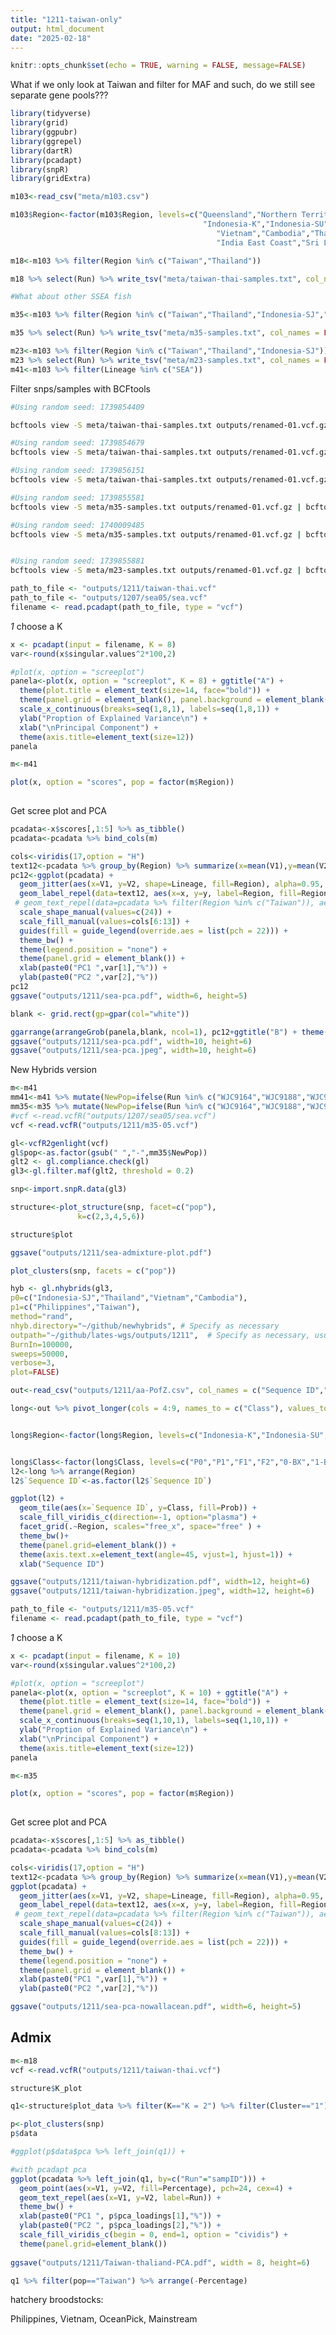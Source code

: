 ```yaml
---
title: "1211-taiwan-only"
output: html_document
date: "2025-02-18"
---
```


```r
knitr::opts_chunk$set(echo = TRUE, warning = FALSE, message=FALSE)
```

What if we only look at Taiwan and filter for MAF and such, do we still see separate gene pools???


```r
library(tidyverse)
library(grid)
library(ggpubr)
library(ggrepel)
library(dartR)
library(pcadapt)
library(snpR)
library(gridExtra)
```

```r
m103<-read_csv("meta/m103.csv")

m103$Region<-factor(m103$Region, levels=c("Queensland","Northern Territory","Papua New Guinea","Mainstream","OceanPick",
                                           "Indonesia-K","Indonesia-SU","Indonesia-SJ","Philippines","Taiwan",
                                              "Vietnam","Cambodia","Thailand", "Bangladesh",
                                              "India East Coast","Sri Lanka","India West Coast"))

m18<-m103 %>% filter(Region %in% c("Taiwan","Thailand")) 

m18 %>% select(Run) %>% write_tsv("meta/taiwan-thai-samples.txt", col_names = FALSE)

#What about other SSEA fish

m35<-m103 %>% filter(Region %in% c("Taiwan","Thailand","Indonesia-SJ","Philippines","Cambodia","Vietnam")) 

m35 %>% select(Run) %>% write_tsv("meta/m35-samples.txt", col_names = FALSE)

m23<-m103 %>% filter(Region %in% c("Taiwan","Thailand","Indonesia-SJ")) 
m23 %>% select(Run) %>% write_tsv("meta/m23-samples.txt", col_names = FALSE)
m41<-m103 %>% filter(Lineage %in% c("SEA"))
```

Filter snps/samples with BCFtools

```sh
#Using random seed: 1739854409

bcftools view -S meta/taiwan-thai-samples.txt outputs/renamed-01.vcf.gz | bcftools +fill-tags -- -t MAF,F_MISSING | bcftools view -i 'F_MISSING < 0.05' | bcftools view -i 'INFO/MAF > 0.10' | bcftools view -i 'INFO/MAF < 0.45' |   bcftools +prune -m 0.20 -w 50kb --nsites-per-win 1 --nsites-per-win-mode rand > outputs/1211/taiwan-thai.vcf

#Using random seed: 1739854679
bcftools view -S meta/taiwan-thai-samples.txt outputs/renamed-01.vcf.gz | bcftools +fill-tags -- -t MAF,F_MISSING | bcftools view -i 'F_MISSING < 0.05' | bcftools view -i 'INFO/MAF > 0.05' | bcftools view -i 'INFO/MAF < 0.45' |   bcftools +prune -m 0.20 -w 50kb --nsites-per-win 1 --nsites-per-win-mode rand > outputs/1211/taiwan-thai-05.vcf

#Using random seed: 1739856151
bcftools view -S meta/taiwan-thai-samples.txt outputs/renamed-01.vcf.gz | bcftools +fill-tags -- -t MAF,F_MISSING | bcftools view -i 'F_MISSING < 0.05' | bcftools view -i 'INFO/MAF > 0.20' | bcftools view -i 'INFO/MAF < 0.45' |   bcftools +prune -m 0.20 -w 50kb --nsites-per-win 1 --nsites-per-win-mode rand > outputs/1211/taiwan-thai-20.vcf

#Using random seed: 1739855581
bcftools view -S meta/m35-samples.txt outputs/renamed-01.vcf.gz | bcftools +fill-tags -- -t MAF,F_MISSING | bcftools view -i 'F_MISSING < 0.05' | bcftools view -i 'INFO/MAF > 0.10' | bcftools view -i 'INFO/MAF < 0.45' |   bcftools +prune -m 0.20 -w 50kb --nsites-per-win 1 --nsites-per-win-mode rand > outputs/1211/m35.vcf

#Using random seed: 1740009485
bcftools view -S meta/m35-samples.txt outputs/renamed-01.vcf.gz | bcftools +fill-tags -- -t MAF,F_MISSING | bcftools view -i 'F_MISSING < 0.05' | bcftools view -i 'INFO/MAF > 0.05' | bcftools view -i 'INFO/MAF < 0.45' |   bcftools +prune -m 0.20 -w 50kb --nsites-per-win 1 --nsites-per-win-mode rand > outputs/1211/m35-05.vcf


#Using random seed: 1739855881
bcftools view -S meta/m23-samples.txt outputs/renamed-01.vcf.gz | bcftools +fill-tags -- -t MAF,F_MISSING | bcftools view -i 'F_MISSING < 0.05' | bcftools view -i 'INFO/MAF > 0.10' | bcftools view -i 'INFO/MAF < 0.45' |   bcftools +prune -m 0.20 -w 50kb --nsites-per-win 1 --nsites-per-win-mode rand > outputs/1211/m23.vcf

```

```r
path_to_file <- "outputs/1211/taiwan-thai.vcf"
path_to_file <- "outputs/1207/sea05/sea.vcf"
filename <- read.pcadapt(path_to_file, type = "vcf")
```



_1_ choose a K   

```r
x <- pcadapt(input = filename, K = 8) 
var<-round(x$singular.values^2*100,2)
```

```r
#plot(x, option = "screeplot")
panela<-plot(x, option = "screeplot", K = 8) + ggtitle("A") +
  theme(plot.title = element_text(size=14, face="bold")) +
  theme(panel.grid = element_blank(), panel.background = element_blank()) +
  scale_x_continuous(breaks=seq(1,8,1), labels=seq(1,8,1)) +
  ylab("Proption of Explained Variance\n") +
  xlab("\nPrincipal Component") +
  theme(axis.title=element_text(size=12))
panela
```
```r
m<-m41
```

```r
plot(x, option = "scores", pop = factor(m$Region))
 
```


Get scree plot and PCA    
```r
pcadata<-x$scores[,1:5] %>% as_tibble()
pcadata<-pcadata %>% bind_cols(m)

```

```r
cols<-viridis(17,option = "H")
text12<-pcadata %>% group_by(Region) %>% summarize(x=mean(V1),y=mean(V2))
pc12<-ggplot(pcadata) +
  geom_jitter(aes(x=V1, y=V2, shape=Lineage, fill=Region), alpha=0.95, cex=2) +
  geom_label_repel(data=text12, aes(x=x, y=y, label=Region, fill=Region), alpha=0.8) +
 # geom_text_repel(data=pcadata %>% filter(Region %in% c("Taiwan")), aes(x=V1, y=V2,label=Run)) +
  scale_shape_manual(values=c(24)) + 
  scale_fill_manual(values=cols[6:13]) +
  guides(fill = guide_legend(override.aes = list(pch = 22))) +
  theme_bw() +
  theme(legend.position = "none") +
  theme(panel.grid = element_blank()) +
  xlab(paste0("PC1 ",var[1],"%")) +
  ylab(paste0("PC2 ",var[2],"%"))
pc12
ggsave("outputs/1211/sea-pca.pdf", width=6, height=5)
```
```r
blank <- grid.rect(gp=gpar(col="white"))
```

```r
ggarrange(arrangeGrob(panela,blank, ncol=1), pc12+ggtitle("B") + theme(plot.title = element_text(size=14, face="bold")), widths = c(1,2))
ggsave("outputs/1211/sea-pca.pdf", width=10, height=6)
ggsave("outputs/1211/sea-pca.jpeg", width=10, height=6)

```

New Hybrids version
```r
m<-m41
mm41<-m41 %>% mutate(NewPop=ifelse(Run %in% c("WJC9164","WJC9188","WJC9196","WJC9560"), "Taiwan2",as.character(Region) )) %>% select(NewPop)
mm35<-m35 %>% mutate(NewPop=ifelse(Run %in% c("WJC9164","WJC9188","WJC9196","WJC9560"), "Taiwan2",as.character(Region) )) %>% select(NewPop)
#vcf <-read.vcfR("outputs/1207/sea05/sea.vcf")
vcf <-read.vcfR("outputs/1211/m35-05.vcf")

gl<-vcfR2genlight(vcf)
gl$pop<-as.factor(gsub(" ","-",mm35$NewPop))
glt2 <- gl.compliance.check(gl) 
gl3<-gl.filter.maf(glt2, threshold = 0.2)

```


```r
snp<-import.snpR.data(gl3)

structure<-plot_structure(snp, facet=c("pop"),
               k=c(2,3,4,5,6))

structure$plot

ggsave("outputs/1211/sea-admixture-plot.pdf")
```

```r
plot_clusters(snp, facets = c("pop"))
```

```r
hyb <- gl.nhybrids(gl3,
p0=c("Indonesia-SJ","Thailand","Vietnam","Cambodia"),
p1=c("Philippines","Taiwan"),
method="rand",
nhyb.directory="~/github/newhybrids", # Specify as necessary
outpath="~/github/lates-wgs/outputs/1211",  # Specify as necessary, usually getwd() [= workspace]
BurnIn=100000,
sweeps=50000,
verbose=3,
plot=FALSE)
```

```r
out<-read_csv("outputs/1211/aa-PofZ.csv", col_names = c("Sequence ID","Region","NoName","P0","P1","F1","F2","0-BX","1-BX"), skip=1)

long<-out %>% pivot_longer(cols = 4:9, names_to = c("Class"), values_to = c("Prob"))


long$Region<-factor(long$Region, levels=c("Indonesia-K","Indonesia-SU","Indonesia-SJ","Thailand","Vietnam","Cambodia","Taiwan2","Taiwan","Philippines"))


long$Class<-factor(long$Class, levels=c("P0","P1","F1","F2","0-BX","1-BX"))
l2<-long %>% arrange(Region)
l2$`Sequence ID`<-as.factor(l2$`Sequence ID`)

ggplot(l2) + 
  geom_tile(aes(x=`Sequence ID`, y=Class, fill=Prob)) +
  scale_fill_viridis_c(direction=-1, option="plasma") +
  facet_grid(.~Region, scales="free_x", space="free" ) +
  theme_bw()+
  theme(panel.grid=element_blank()) +
  theme(axis.text.x=element_text(angle=45, vjust=1, hjust=1)) +
  xlab("Sequence ID") 

ggsave("outputs/1211/taiwan-hybridization.pdf", width=12, height=6)
ggsave("outputs/1211/taiwan-hybridization.jpeg", width=12, height=6)

```




```r
path_to_file <- "outputs/1211/m35-05.vcf"
filename <- read.pcadapt(path_to_file, type = "vcf")
```


_1_ choose a K   

```r
x <- pcadapt(input = filename, K = 10) 
var<-round(x$singular.values^2*100,2)
```

```r
#plot(x, option = "screeplot")
panela<-plot(x, option = "screeplot", K = 10) + ggtitle("A") +
  theme(plot.title = element_text(size=14, face="bold")) +
  theme(panel.grid = element_blank(), panel.background = element_blank()) +
  scale_x_continuous(breaks=seq(1,10,1), labels=seq(1,10,1)) +
  ylab("Proption of Explained Variance\n") +
  xlab("\nPrincipal Component") +
  theme(axis.title=element_text(size=12))
panela
```
```r
m<-m35
```

```r
plot(x, option = "scores", pop = factor(m$Region))
 
```


Get scree plot and PCA    
```r
pcadata<-x$scores[,1:5] %>% as_tibble()
pcadata<-pcadata %>% bind_cols(m)

```

```r
cols<-viridis(17,option = "H")
text12<-pcadata %>% group_by(Region) %>% summarize(x=mean(V1),y=mean(V2))
ggplot(pcadata) +
  geom_jitter(aes(x=V1, y=V2, shape=Lineage, fill=Region), alpha=0.95, cex=2) +
  geom_label_repel(data=text12, aes(x=x, y=y, label=Region, fill=Region), alpha=0.8) +
 # geom_text_repel(data=pcadata %>% filter(Region %in% c("Taiwan")), aes(x=V1, y=V2,label=Run)) +
  scale_shape_manual(values=c(24)) + 
  scale_fill_manual(values=cols[8:13]) +
  guides(fill = guide_legend(override.aes = list(pch = 22))) +
  theme_bw() +
  theme(legend.position = "none") +
  theme(panel.grid = element_blank()) +
  xlab(paste0("PC1 ",var[1],"%")) +
  ylab(paste0("PC2 ",var[2],"%"))

ggsave("outputs/1211/sea-pca-nowallacean.pdf", width=6, height=5)
```




## Admix

```r
m<-m18
vcf <-read.vcfR("outputs/1211/taiwan-thai.vcf") 

```

```r
structure$K_plot

q1<-structure$plot_data %>% filter(K=="K = 2") %>% filter(Cluster=="1")
```

```r
p<-plot_clusters(snp)
p$data
```

```r
#ggplot(p$data$pca %>% left_join(q1)) +

#with pcadapt pca
ggplot(pcadata %>% left_join(q1, by=c("Run"="sampID"))) +
  geom_point(aes(x=V1, y=V2, fill=Percentage), pch=24, cex=4) +
  geom_text_repel(aes(x=V1, y=V2, label=Run)) +
  theme_bw() +
  xlab(paste0("PC1 ", p$pca_loadings[1],"%")) +
  ylab(paste0("PC2 ", p$pca_loadings[2],"%")) +
  scale_fill_viridis_c(begin = 0, end=1, option = "cividis") +
  theme(panel.grid=element_blank())
  
ggsave("outputs/1211/Taiwan-thaliand-PCA.pdf", width = 8, height=6)
```


```r
q1 %>% filter(pop=="Taiwan") %>% arrange(-Percentage)
```

hatchery broodstocks:

Philippines, Vietnam, OceanPick, Mainstream


